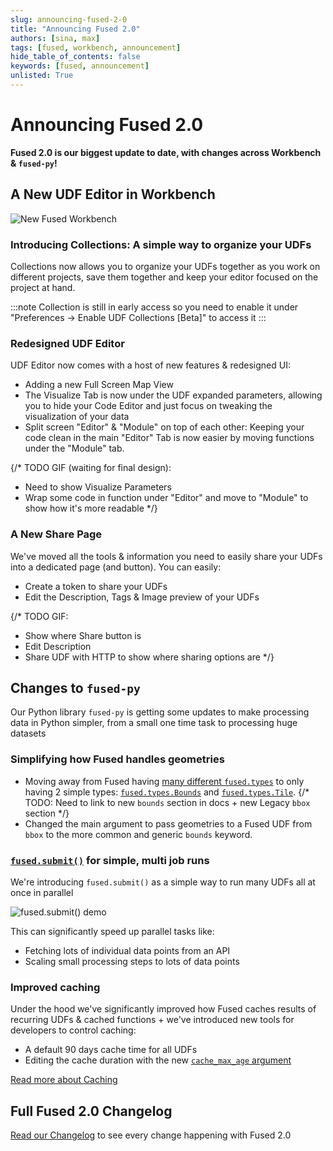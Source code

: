 ```yaml
---
slug: announcing-fused-2-0
title: "Announcing Fused 2.0"
authors: [sina, max]
tags: [fused, workbench, announcement]
hide_table_of_contents: false
keywords: [fused, announcement]
unlisted: True
---
```


# Announcing Fused 2.0

**Fused 2.0 is our biggest update to date, with changes across Workbench & `fused-py`!**

## A New UDF Editor in Workbench

![New Fused Workbench](/img/announcements/New_look_at_new_workbench.png)

### Introducing Collections: A simple way to organize your UDFs

Collections now allows you to organize your UDFs together as you work on different projects, save them together and keep your editor focused on the project at hand.

<ReactPlayer className="video__player" playing={true} muted={true} controls height="100%" url="https://fused-magic.s3.us-west-2.amazonaws.com/workbench-walkthrough-videos/announcements/fused_2_0/Load_Collections.mp4" width="100%" />

:::note
Collection is still in early access so you need to enable it under "Preferences -> Enable UDF Collections [Beta]" to access it
:::

### Redesigned UDF Editor

UDF Editor now comes with a host of new features & redesigned UI:
- Adding a new Full Screen Map View
- The Visualize Tab is now under the UDF expanded parameters, allowing you to hide your Code Editor and just focus on tweaking the visualization of your data
- Split screen "Editor" & "Module" on top of each other: Keeping your code clean in the main "Editor" Tab is now easier by moving functions under the "Module" tab.

{/* 
TODO GIF (waiting for final design):
- Need to show Visualize Parameters
- Wrap some code in function under "Editor" and move to "Module" to show how it's more readable
*/}

### A New Share Page

We've moved all the tools & information you need to easily share your UDFs into a dedicated page (and button). You can easily:
- Create a token to share your UDFs 
- Edit the Description, Tags & Image preview of your UDFs

<ReactPlayer className="video__player" playing={true} muted={true} controls height="100%" url="https://fused-magic.s3.us-west-2.amazonaws.com/workbench-walkthrough-videos/announcements/fused_2_0/Share_Tab_v1.mp4" width="100%" />

{/* 
TODO GIF: 
- Show where Share button is
- Edit Description
- Share UDF with HTTP to show where sharing options are
 */}

## Changes to `fused-py`

Our Python library `fused-py` is getting some updates to make processing data in Python simpler, from a small one time task to processing huge datasets

### Simplifying how Fused handles geometries

- Moving away from Fused having [many different `fused.types`](/core-concepts/filetile/#legacy-types) to only having 2 simple types: [`fused.types.Bounds`](/core-concepts/filetile/#fusedtypesbounds) and [`fused.types.Tile`](/core-concepts/filetile/#fusedtypestile). 
{/* TODO: Need to link to new `bounds` section in docs + new Legacy `bbox` section */}
- Changed the main argument to pass geometries to a Fused UDF from `bbox` to the more common and generic `bounds` keyword.

### [`fused.submit()`](/core-concepts/run-udfs/run-small-udfs/#running-multiple-jobs-in-parallel) for simple, multi job runs

We're introducing `fused.submit()` as a simple way to run many UDFs all at once in parallel

![fused.submit() demo](/img/announcements/fused-submit-demo.png)

This can significantly speed up parallel tasks like:
- Fetching lots of individual data points from an API
- Scaling small processing steps to lots of data points

### Improved caching

Under the hood we've significantly improved how Fused caches results of recurring UDFs & cached functions + we've introduced new tools for developers to control caching:
- A default 90 days cache time for all UDFs
- Editing the cache duration with the new [`cache_max_age` argument](/core-concepts/cache/#defining-your-cache-lifetime-cache_max_age)

[Read more about Caching](/core-concepts/cache/)

## Full Fused 2.0 Changelog

[Read our Changelog](/python-sdk/changelog/#fused-20) to see every change happening with Fused 2.0